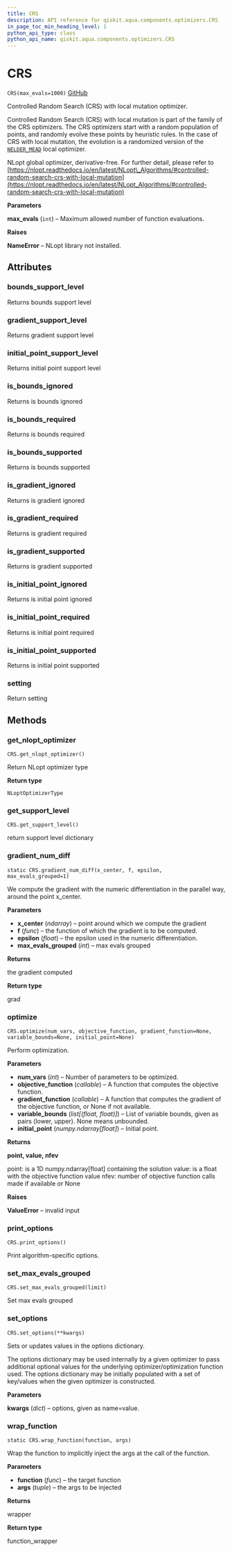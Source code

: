 ```yaml
---
title: CRS
description: API reference for qiskit.aqua.components.optimizers.CRS
in_page_toc_min_heading_level: 1
python_api_type: class
python_api_name: qiskit.aqua.components.optimizers.CRS
---
```


# CRS

<span id="qiskit.aqua.components.optimizers.CRS" />

`CRS(max_evals=1000)` [GitHub](https://github.com/qiskit-community/qiskit-aqua/tree/stable/0.7/qiskit/aqua/components/optimizers/nlopts/crs.py "view source code")

Controlled Random Search (CRS) with local mutation optimizer.

Controlled Random Search (CRS) with local mutation is part of the family of the CRS optimizers. The CRS optimizers start with a random population of points, and randomly evolve these points by heuristic rules. In the case of CRS with local mutation, the evolution is a randomized version of the [`NELDER_MEAD`](qiskit.aqua.components.optimizers.NELDER_MEAD "qiskit.aqua.components.optimizers.NELDER_MEAD") local optimizer.

NLopt global optimizer, derivative-free. For further detail, please refer to [https://nlopt.readthedocs.io/en/latest/NLopt\_Algorithms/#controlled-random-search-crs-with-local-mutation](https://nlopt.readthedocs.io/en/latest/NLopt_Algorithms/#controlled-random-search-crs-with-local-mutation)

**Parameters**

**max\_evals** (`int`) – Maximum allowed number of function evaluations.

**Raises**

**NameError** – NLopt library not installed.

## Attributes

### bounds\_support\_level

Returns bounds support level

### gradient\_support\_level

Returns gradient support level

### initial\_point\_support\_level

Returns initial point support level

### is\_bounds\_ignored

Returns is bounds ignored

### is\_bounds\_required

Returns is bounds required

### is\_bounds\_supported

Returns is bounds supported

### is\_gradient\_ignored

Returns is gradient ignored

### is\_gradient\_required

Returns is gradient required

### is\_gradient\_supported

Returns is gradient supported

### is\_initial\_point\_ignored

Returns is initial point ignored

### is\_initial\_point\_required

Returns is initial point required

### is\_initial\_point\_supported

Returns is initial point supported

### setting

Return setting

## Methods

### get\_nlopt\_optimizer

<span id="qiskit.aqua.components.optimizers.CRS.get_nlopt_optimizer" />

`CRS.get_nlopt_optimizer()`

Return NLopt optimizer type

**Return type**

`NLoptOptimizerType`

### get\_support\_level

<span id="qiskit.aqua.components.optimizers.CRS.get_support_level" />

`CRS.get_support_level()`

return support level dictionary

### gradient\_num\_diff

<span id="qiskit.aqua.components.optimizers.CRS.gradient_num_diff" />

`static CRS.gradient_num_diff(x_center, f, epsilon, max_evals_grouped=1)`

We compute the gradient with the numeric differentiation in the parallel way, around the point x\_center.

**Parameters**

*   **x\_center** (*ndarray*) – point around which we compute the gradient
*   **f** (*func*) – the function of which the gradient is to be computed.
*   **epsilon** (*float*) – the epsilon used in the numeric differentiation.
*   **max\_evals\_grouped** (*int*) – max evals grouped

**Returns**

the gradient computed

**Return type**

grad

### optimize

<span id="qiskit.aqua.components.optimizers.CRS.optimize" />

`CRS.optimize(num_vars, objective_function, gradient_function=None, variable_bounds=None, initial_point=None)`

Perform optimization.

**Parameters**

*   **num\_vars** (*int*) – Number of parameters to be optimized.
*   **objective\_function** (*callable*) – A function that computes the objective function.
*   **gradient\_function** (*callable*) – A function that computes the gradient of the objective function, or None if not available.
*   **variable\_bounds** (*list\[(float, float)]*) – List of variable bounds, given as pairs (lower, upper). None means unbounded.
*   **initial\_point** (*numpy.ndarray\[float]*) – Initial point.

**Returns**

**point, value, nfev**

point: is a 1D numpy.ndarray\[float] containing the solution value: is a float with the objective function value nfev: number of objective function calls made if available or None

**Raises**

**ValueError** – invalid input

### print\_options

<span id="qiskit.aqua.components.optimizers.CRS.print_options" />

`CRS.print_options()`

Print algorithm-specific options.

### set\_max\_evals\_grouped

<span id="qiskit.aqua.components.optimizers.CRS.set_max_evals_grouped" />

`CRS.set_max_evals_grouped(limit)`

Set max evals grouped

### set\_options

<span id="qiskit.aqua.components.optimizers.CRS.set_options" />

`CRS.set_options(**kwargs)`

Sets or updates values in the options dictionary.

The options dictionary may be used internally by a given optimizer to pass additional optional values for the underlying optimizer/optimization function used. The options dictionary may be initially populated with a set of key/values when the given optimizer is constructed.

**Parameters**

**kwargs** (*dict*) – options, given as name=value.

### wrap\_function

<span id="qiskit.aqua.components.optimizers.CRS.wrap_function" />

`static CRS.wrap_function(function, args)`

Wrap the function to implicitly inject the args at the call of the function.

**Parameters**

*   **function** (*func*) – the target function
*   **args** (*tuple*) – the args to be injected

**Returns**

wrapper

**Return type**

function\_wrapper

